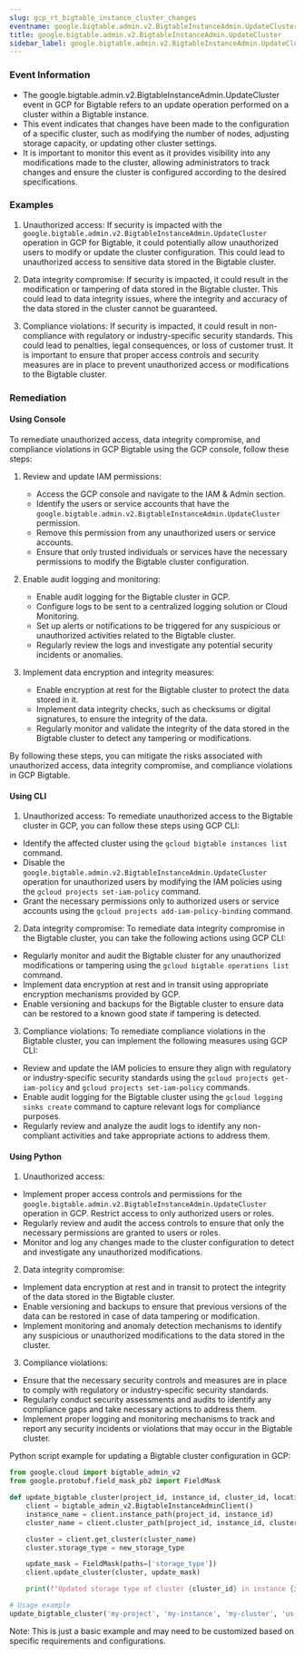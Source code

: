 ```yaml
--- 
slug: gcp_rt_bigtable_instance_cluster_changes
eventname: google.bigtable.admin.v2.BigtableInstanceAdmin.UpdateCluster
title: google.bigtable.admin.v2.BigtableInstanceAdmin.UpdateCluster
sidebar_label: google.bigtable.admin.v2.BigtableInstanceAdmin.UpdateCluster
---
```

                       
### Event Information

- The google.bigtable.admin.v2.BigtableInstanceAdmin.UpdateCluster event in GCP for Bigtable refers to an update operation performed on a cluster within a Bigtable instance.
- This event indicates that changes have been made to the configuration of a specific cluster, such as modifying the number of nodes, adjusting storage capacity, or updating other cluster settings.
- It is important to monitor this event as it provides visibility into any modifications made to the cluster, allowing administrators to track changes and ensure the cluster is configured according to the desired specifications.


### Examples

1. Unauthorized access: If security is impacted with the `google.bigtable.admin.v2.BigtableInstanceAdmin.UpdateCluster` operation in GCP for Bigtable, it could potentially allow unauthorized users to modify or update the cluster configuration. This could lead to unauthorized access to sensitive data stored in the Bigtable cluster.

2. Data integrity compromise: If security is impacted, it could result in the modification or tampering of data stored in the Bigtable cluster. This could lead to data integrity issues, where the integrity and accuracy of the data stored in the cluster cannot be guaranteed.

3. Compliance violations: If security is impacted, it could result in non-compliance with regulatory or industry-specific security standards. This could lead to penalties, legal consequences, or loss of customer trust. It is important to ensure that proper access controls and security measures are in place to prevent unauthorized access or modifications to the Bigtable cluster.

### Remediation

#### Using Console

To remediate unauthorized access, data integrity compromise, and compliance violations in GCP Bigtable using the GCP console, follow these steps:

1. Review and update IAM permissions: 
   - Access the GCP console and navigate to the IAM & Admin section.
   - Identify the users or service accounts that have the `google.bigtable.admin.v2.BigtableInstanceAdmin.UpdateCluster` permission.
   - Remove this permission from any unauthorized users or service accounts.
   - Ensure that only trusted individuals or services have the necessary permissions to modify the Bigtable cluster configuration.

2. Enable audit logging and monitoring:
   - Enable audit logging for the Bigtable cluster in GCP.
   - Configure logs to be sent to a centralized logging solution or Cloud Monitoring.
   - Set up alerts or notifications to be triggered for any suspicious or unauthorized activities related to the Bigtable cluster.
   - Regularly review the logs and investigate any potential security incidents or anomalies.

3. Implement data encryption and integrity measures:
   - Enable encryption at rest for the Bigtable cluster to protect the data stored in it.
   - Implement data integrity checks, such as checksums or digital signatures, to ensure the integrity of the data.
   - Regularly monitor and validate the integrity of the data stored in the Bigtable cluster to detect any tampering or modifications.

By following these steps, you can mitigate the risks associated with unauthorized access, data integrity compromise, and compliance violations in GCP Bigtable.

#### Using CLI

1. Unauthorized access: To remediate unauthorized access to the Bigtable cluster in GCP, you can follow these steps using GCP CLI:

- Identify the affected cluster using the `gcloud bigtable instances list` command.
- Disable the `google.bigtable.admin.v2.BigtableInstanceAdmin.UpdateCluster` operation for unauthorized users by modifying the IAM policies using the `gcloud projects set-iam-policy` command.
- Grant the necessary permissions only to authorized users or service accounts using the `gcloud projects add-iam-policy-binding` command.

2. Data integrity compromise: To remediate data integrity compromise in the Bigtable cluster, you can take the following actions using GCP CLI:

- Regularly monitor and audit the Bigtable cluster for any unauthorized modifications or tampering using the `gcloud bigtable operations list` command.
- Implement data encryption at rest and in transit using appropriate encryption mechanisms provided by GCP.
- Enable versioning and backups for the Bigtable cluster to ensure data can be restored to a known good state if tampering is detected.

3. Compliance violations: To remediate compliance violations in the Bigtable cluster, you can implement the following measures using GCP CLI:

- Review and update the IAM policies to ensure they align with regulatory or industry-specific security standards using the `gcloud projects get-iam-policy` and `gcloud projects set-iam-policy` commands.
- Enable audit logging for the Bigtable cluster using the `gcloud logging sinks create` command to capture relevant logs for compliance purposes.
- Regularly review and analyze the audit logs to identify any non-compliant activities and take appropriate actions to address them.

#### Using Python

1. Unauthorized access:
- Implement proper access controls and permissions for the `google.bigtable.admin.v2.BigtableInstanceAdmin.UpdateCluster` operation in GCP. Restrict access to only authorized users or roles.
- Regularly review and audit the access controls to ensure that only the necessary permissions are granted to users or roles.
- Monitor and log any changes made to the cluster configuration to detect and investigate any unauthorized modifications.

2. Data integrity compromise:
- Implement data encryption at rest and in transit to protect the integrity of the data stored in the Bigtable cluster.
- Enable versioning and backups to ensure that previous versions of the data can be restored in case of data tampering or modification.
- Implement monitoring and anomaly detection mechanisms to identify any suspicious or unauthorized modifications to the data stored in the cluster.

3. Compliance violations:
- Ensure that the necessary security controls and measures are in place to comply with regulatory or industry-specific security standards.
- Regularly conduct security assessments and audits to identify any compliance gaps and take necessary actions to address them.
- Implement proper logging and monitoring mechanisms to track and report any security incidents or violations that may occur in the Bigtable cluster.

Python script example for updating a Bigtable cluster configuration in GCP:

```python
from google.cloud import bigtable_admin_v2
from google.protobuf.field_mask_pb2 import FieldMask

def update_bigtable_cluster(project_id, instance_id, cluster_id, location, new_storage_type):
    client = bigtable_admin_v2.BigtableInstanceAdminClient()
    instance_name = client.instance_path(project_id, instance_id)
    cluster_name = client.cluster_path(project_id, instance_id, cluster_id)

    cluster = client.get_cluster(cluster_name)
    cluster.storage_type = new_storage_type

    update_mask = FieldMask(paths=['storage_type'])
    client.update_cluster(cluster, update_mask)

    print(f"Updated storage type of cluster {cluster_id} in instance {instance_id} to {new_storage_type}")

# Usage example
update_bigtable_cluster('my-project', 'my-instance', 'my-cluster', 'us-central1-b', 'SSD')
```

Note: This is just a basic example and may need to be customized based on specific requirements and configurations.


 